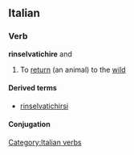 ==Italian==

===Verb===
'''rinselvatichire''' {{transitive}} and {{intransitive}}

# To [[return]] (an animal) to the [[wild]]

====Derived terms====
*[[rinselvatichirsi]]

====Conjugation====
{{it-conj-ire-b|rinselvatich|avere or essere}}

[[Category:Italian verbs]]